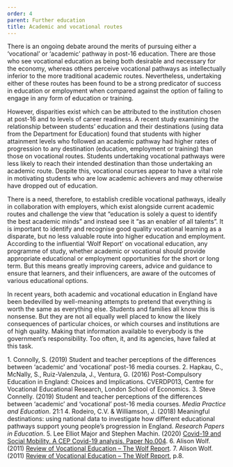 ```yaml
---
order: 4
parent: Further education
title: Academic and vocational routes
---
```


There is an ongoing debate around the merits of pursuing either a ‘vocational’
or ‘academic’ pathway in post-16 education. There are those who see vocational
education as being both desirable and necessary for the economy, whereas others
perceive vocational pathways as intellectually inferior to the more traditional
academic routes.<FootnoteLink text="1"/> Nevertheless, undertaking either of
these routes has been found to be a strong predicator of success in education or
employment when compared against the option of failing to engage in any form of
education or training.<FootnoteLink text="2"/> 

<ResearchImage imageName="academic-and-vocational-routes-1.jpg" objectPosition="left" />

However, disparities exist which can be attributed to the institution chosen at
post-16 and to levels of career readiness.<FootnoteLink text="3"/> A recent
study examining the relationship between students’ education and their
destinations (using data from the Department for Education) found that students
with higher attainment levels who followed an academic pathway had higher rates
of progression to any destination (education, employment or training) than those
on vocational routes.<FootnoteLink text="4"/> Students undertaking vocational
pathways were less likely to reach their intended destination than those
undertaking an academic route. Despite this, vocational courses appear to have a
vital role in motivating students who are low academic achievers and may
otherwise have dropped out of education.

There is a need, therefore, to establish credible vocational pathways, ideally
in collaboration with employers, which exist alongside current academic routes
and challenge the view that “education is solely a quest to identify the best
academic minds” and instead see it “as an enabler of all talents”.<FootnoteLink
text="5"/> It is important to identify and recognise good quality vocational
learning as a disparate, but no less valuable route into higher education and
employment. According to the influential ‘Wolf Report’ on vocational education,
any programme of study, whether academic or vocational should provide
appropriate educational or employment opportunities for the short or long
term.<FootnoteLink text="6"/> But this means greatly improving careers, advice
and guidance to ensure that learners, and their influencers, are aware of the
outcomes of various educational options.

<ResearchImage imageName="academic-and-vocational-routes-2.jpg" />

In recent years, both academic and vocational education in England have been
bedevilled by well-meaning attempts to pretend that everything is worth the same
as everything else. Students and families all know this is nonsense. But they
are not all equally well placed to know the likely consequences of particular
choices, or which courses and institutions are of high quality. Making that
information available to everybody is the government’s responsibility. Too
often, it, and its agencies, have failed at this task.<FootnoteLink text="7"/> 

<Footnotes>
	1. Connolly, S. (2019) Student and teacher perceptions of the differences
	between ‘academic’ and ‘vocational’ post-16 media courses.
	2. Hapkau, C., McNally, S., Ruiz-Valenzula, J., Ventura, G. (2016)
	Post-Compulsory Education in England: Choices and Implications. CVERDP013,
	Centre for Vocational Educational Research, London School of Economics.
	3. Steve Connelly. (2019) Student and teacher perceptions of the differences
	between ‘academic’ and ‘vocational’ post-16 media courses. <i>Media Practice
	and Education</i>. 21:1
	4. Rodeiro, C.V. & Williamson, J. (2018) Meaningful destinations: using
	national data to investigate how different educational pathways support young
	people’s progression in England. <i>Research Papers in Education</i>.
	5. Lee Elliot Major and Stephen Machin. (2020) 
	<a href="https://cep.lse.ac.uk/pubs/download/cepcovid-19-004.pdf">
	Covid-19 and Social Mobility. A CEP Covid-19 analysis. Paper No.004</a>.
	6. Alison Wolf. (2011) 
	<a href="https://assets.publishing.service.gov.uk/government/uploads/system/uploads/attachment_data/file/180504/DFE-00031-2011.pdf">
	Review of Vocational Education – The Wolf Report</a>.
	7. Alison Wolf. (2011) 
	<a href="https://assets.publishing.service.gov.uk/government/uploads/system/uploads/attachment_data/file/180504/DFE-00031-2011.pdf">
	Review of Vocational Education – The Wolf Report</a>, p.8.
</Footnotes>
